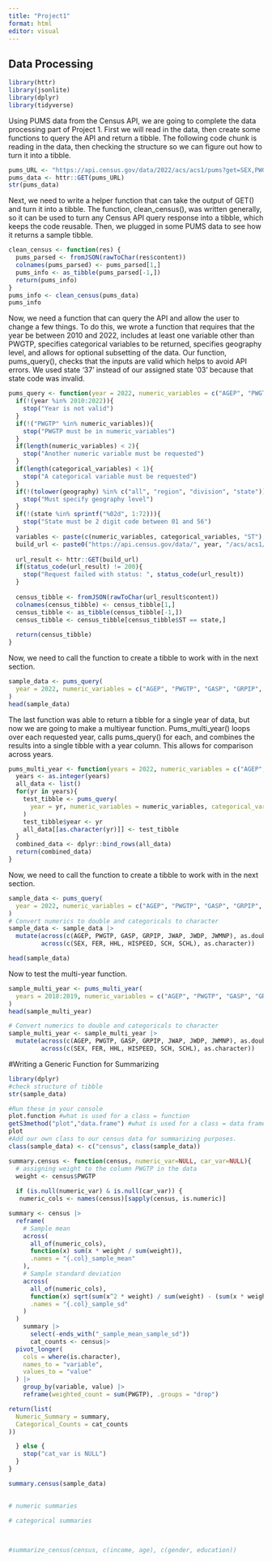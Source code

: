 ```yaml
---
title: "Project1"
format: html
editor: visual
---
```


## Data Processing

```r
library(httr)
library(jsonlite)
library(dplyr)
library(tidyverse)
```

Using PUMS data from the Census API, we are going to complete the data processing part of Project 1. First we will read in the data, then create some functions to query the API and return a tibble. The following code chunk is reading in the data, then checking the structure so we can figure out how to turn it into a tibble.

```r
pums_URL <- "https://api.census.gov/data/2022/acs/acs1/pums?get=SEX,PWGTP,MAR&SCHL=24"
pums_data <- httr::GET(pums_URL)
str(pums_data)
```

Next, we need to write a helper function that can take the output of GET() and turn it into a tibble. The function, clean_census(), was written generally, so it can be used to turn any Census API query response into a tibble, which keeps the code reusable. Then, we plugged in some PUMS data to see how it returns a sample tibble.

```r
clean_census <- function(res) {
  pums_parsed <- fromJSON(rawToChar(res$content))
  colnames(pums_parsed) <- pums_parsed[1,]
  pums_info <- as_tibble(pums_parsed[-1,])
  return(pums_info)
}
pums_info <- clean_census(pums_data)
pums_info
```

Now, we need a function that can query the API and allow the user to change a few things. To do this, we wrote a function that requires that the year be between 2010 and 2022, includes at least one variable other than PWGTP, specifies categorical variables to be returned, specifies geography level, and allows for optional subsetting of the data. Our function, pums_query(), checks that the inputs are valid which helps to avoid API errors. We used state '37' instead of our assigned state '03' because that state code was invalid.

```r
pums_query <- function(year = 2022, numeric_variables = c("AGEP", "PWGTP"), categorical_variables = c("SEX"), geography = "state", state = "37", filter = NULL){
  if(!(year %in% 2010:2022)){
    stop("Year is not valid")
  }
  if(!("PWGTP" %in% numeric_variables)){
    stop("PWGTP must be in numeric_variables")
  }
  if(length(numeric_variables) < 2){
    stop("Another numeric variable must be requested")
  }
  if(length(categorical_variables) < 1){
    stop("A categorical variable must be requested")
  }
  if(!(tolower(geography) %in% c("all", "region", "division", "state"))){
    stop("Must specify geography level")
  }
  if(!(state %in% sprintf("%02d", 1:72))){
    stop("State must be 2 digit code between 01 and 56")
  }
  variables <- paste(c(numeric_variables, categorical_variables, "ST"), collapse = ",")
  build_url <- paste0("https://api.census.gov/data/", year, "/acs/acs1/pums?get=", variables)
  
  url_result <- httr::GET(build_url)
  if(status_code(url_result) != 200){
    stop("Request failed with status: ", status_code(url_result))
  }
  
  census_tibble <- fromJSON(rawToChar(url_result$content))
  colnames(census_tibble) <- census_tibble[1,]
  census_tibble <- as_tibble(census_tibble[-1,])
  census_tibble <- census_tibble[census_tibble$ST == state,]
  
  return(census_tibble)
}
```

Now, we need to call the function to create a tibble to work with in the next section. 

```r
sample_data <- pums_query(
  year = 2022, numeric_variables = c("AGEP", "PWGTP", "GASP", "GRPIP", "JWAP", "JWDP", "JWMNP"), categorical_variables = c("SEX", "FER", "HHL", "HISPEED", "JWTRNS", "SCH", "SCHL"), state = "37"
)
head(sample_data)
```

The last function was able to return a tibble for a single year of data, but now we are going to make a multiyear function. Pums_multi_year() loops over each requested year, calls pums_query() for each, and combines the results into a single tibble with a year column. This allows for comparison across years.

```r
pums_multi_year <- function(years = 2022, numeric_variables = c("AGEP", "PWGTP"), categorical_variables = c("SEX"), geography = "state", state = "37", filter = NULL){
  years <- as.integer(years)
  all_data <- list()
  for(yr in years){
    test_tibble <- pums_query(
      year = yr, numeric_variables = numeric_variables, categorical_variables = categorical_variables, geography = geography, state = state, filter = filter
    )
    test_tibble$year <- yr
    all_data[[as.character(yr)]] <- test_tibble
  }
  combined_data <- dplyr::bind_rows(all_data)
  return(combined_data)
}
```

Now, we need to call the function to create a tibble to work with in the next section. 

```r
sample_data <- pums_query(
  year = 2022, numeric_variables = c("AGEP", "PWGTP", "GASP", "GRPIP", "JWAP", "JWDP", "JWMNP"), categorical_variables = c("SEX", "FER", "HHL", "HISPEED", "JWTRNS", "SCH", "SCHL"), state = "37"
)
# Convert numerics to double and categoricals to character
sample_data <- sample_data |>
  mutate(across(c(AGEP, PWGTP, GASP, GRPIP, JWAP, JWDP, JWMNP), as.double),
         across(c(SEX, FER, HHL, HISPEED, SCH, SCHL), as.character))

head(sample_data)
```

Now to test the multi-year function.

```r
sample_multi_year <- pums_multi_year(
  years = 2018:2019, numeric_variables = c("AGEP", "PWGTP", "GASP", "GRPIP", "JWAP", "JWDP", "JWMNP"), categorical_variables = c("SEX", "FER", "HHL", "HISPEED", "SCH", "SCHL"), state = "37"
)
head(sample_multi_year)

# Convert numerics to double and categoricals to character
sample_multi_year <- sample_multi_year |>
  mutate(across(c(AGEP, PWGTP, GASP, GRPIP, JWAP, JWDP, JWMNP), as.double),
         across(c(SEX, FER, HHL, HISPEED, SCH, SCHL), as.character))
```




#Writing a Generic Function for Summarizing



```r
library(dplyr)
#check structure of tibble
str(sample_data)

#Run these in your console
plot.function #what is used for a class = function
getS3method("plot","data.frame") #what is used for a class = data frame
plot
#Add our own class to our census data for summarizing purposes.
class(sample_data) <- c("census", class(sample_data))

summary.census <- function(census, numeric_var=NULL, car_var=NULL){
  # assigning weight to the column PWGTP in the data
  weight <- census$PWGTP
  
  if (is.null(numeric_var) & is.null(car_var)) {
   numeric_cols <- names(census)[sapply(census, is.numeric)]

summary <- census |>
  reframe(
    # Sample mean
    across(
      all_of(numeric_cols),
      function(x) sum(x * weight / sum(weight)),
      .names = "{.col}_sample_mean"
    ),
    # Sample standard deviation
    across(
      all_of(numeric_cols),
      function(x) sqrt(sum(x^2 * weight) / sum(weight) - (sum(x * weight / sum(weight)))^2),
      .names = "{.col}_sample_sd"
    )
  )
    summary |>
      select(-ends_with("_sample_mean_sample_sd"))
      cat_counts <- census|>
  pivot_longer(
    cols = where(is.character),
    names_to = "variable",
    values_to = "value"
  ) |>
    group_by(variable, value) |>
    reframe(weighted_count = sum(PWGTP), .groups = "drop")

return(list(
  Numeric_Summary = summary,
  Categorical_Counts = cat_counts
))

  } else {
    stop("cat_var is NULL")
  }
}

summary.census(sample_data)

  
# numeric summaries
 
# categorical summaries
  


#summarize_census(census, c(income, age), c(gender, education))

```
